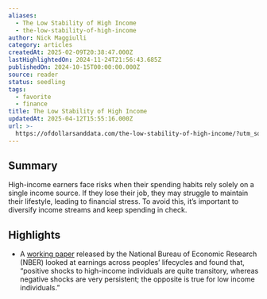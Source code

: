 ```yaml
---
aliases:
  - The Low Stability of High Income
  - the-low-stability-of-high-income
author: Nick Maggiulli
category: articles
createdAt: 2025-02-09T20:38:47.000Z
lastHighlightedOn: 2024-11-24T21:56:43.685Z
publishedOn: 2024-10-15T00:00:00.000Z
source: reader
status: seedling
tags:
  - favorite
  - finance
title: The Low Stability of High Income
updatedAt: 2025-04-12T15:55:16.000Z
url: >-
  https://ofdollarsanddata.com/the-low-stability-of-high-income/?utm_source=convertkit&utm_medium=email&utm_campaign=Why%20I%20blew%20up%20my%20corporate%20career%20-%2015443798
---
```

## Summary

High-income earners face risks when their spending habits rely solely on a single income source. If they lose their job, they may struggle to maintain their lifestyle, leading to financial stress. To avoid this, it’s important to diversify income streams and keep spending in check.

## Highlights

- A [working paper](https://www.nber.org/system/files/working_papers/w20913/w20913.pdf) released by the National Bureau of Economic Research (NBER) looked at earnings across peoples’ lifecycles and found that, “positive shocks to high-income individuals are quite transitory, whereas negative shocks are very persistent; the opposite is true for low income individuals.”
